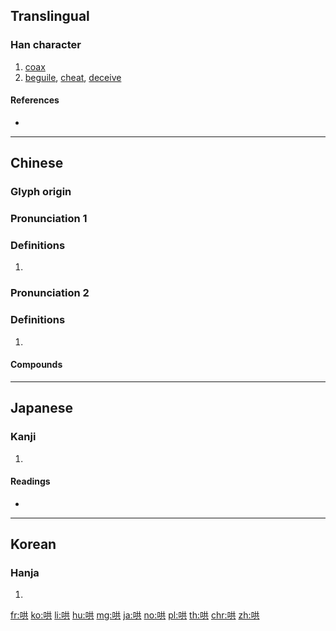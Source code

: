 {{character info/new}}
{{also|閧|鬨}}
==Translingual==

===Han character===
{{Han char|rn=30|rad=口|as=06|sn=9|four=64081|canj=RTC|ids=⿰口共}}

# [[coax]]
# [[beguile]], [[cheat]], [[deceive]]

====References====
* {{Han ref|kx=0188.200|dkj=03588|dj=0408.070|hdz=10612.030|uh=54C4|ud=21700|bh=ABA1|bd=43937}}

----

==Chinese==
{{zh-forms}}

===Glyph origin===
{{Han etym}}

===Pronunciation 1===
{{zh-pron
|m=hǒng
|c=hung6,hung3
|h=pfs=
|md=
|mn=qz,xm,zz:hóng/háng/tw,zz:hōng
|mn_note=hóng - literary; háng - vernacular
|w=
|mc=y
|oc=y
|cat=
}}

===Definitions===
{{zh-hanzi}}

# {{rfdef|lang=zh}}

===Pronunciation 2===
{{zh-pron
|m=hōng
|c=hung1
|h=pfs=
|md=
|mn=qz,xm,zz:hong/qz,xm,zz:hang
|mn_note=hong - literary; hang - vernacular
|w=
|mc=y
|oc=y
|cat=
}}

===Definitions===
{{zh-hanzi}}

# {{rfdef|lang=zh}}

====Compounds====
{{zh-der|一哄而上|一哄而散|一哄而起|一哄而集|串哄|亂哄哄|侵哄|和哄|哄人|哄傳|哄傳一時|哄動|哄哄翕翕|哄嚇騙詐|哄堂|哄堂大笑|哄弄|哄抬|哄抬物價|哄搶|哄然|哄賺|哄騙|啜哄|喧哄|打和哄|打哄|撮科打哄|攛哄|攛哄鳥亂|熱鬧哄哄|瞞哄|稀里打哄|胡廝哄|花哄|蒙哄|詐哄|誆哄|調哄|賺哄|趁哄|趁哄打劫|鬧哄哄}}

----

==Japanese==

===Kanji===
{{ja-kanji|grade=|rs=口06}}

# {{defn|lang=ja|sort=口06}}

====Readings====
* {{ja-readings|on=[[こう]] (kō)|kun=[[こえ]] (koe), [[たぶらかす]] (taburakasu)}}

----

==Korean==

===Hanja===
{{ko-hanja|hangeul=홍|rv=hong|mr=hong}}

# {{defn|lang=ko|sort=口06}}

[[fr:哄]]
[[ko:哄]]
[[li:哄]]
[[hu:哄]]
[[mg:哄]]
[[ja:哄]]
[[no:哄]]
[[pl:哄]]
[[th:哄]]
[[chr:哄]]
[[zh:哄]]
